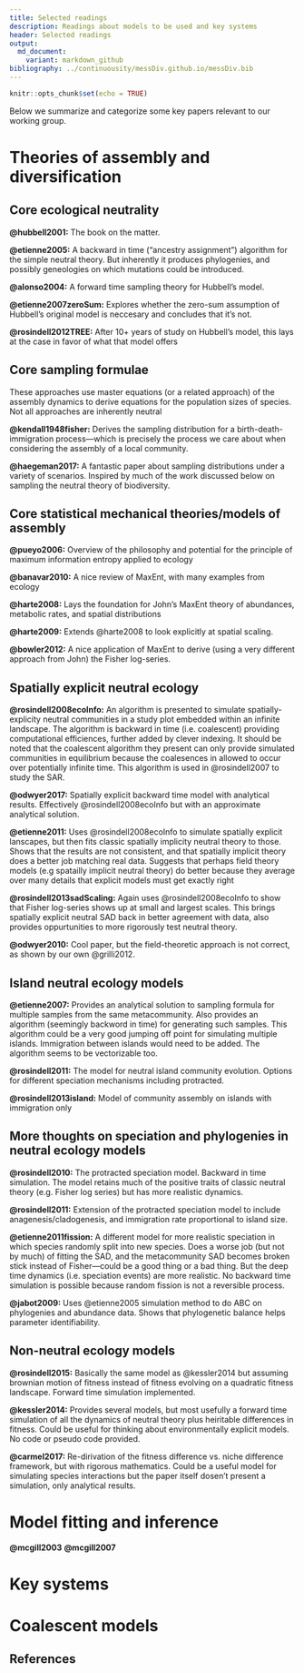 ```yaml
---
title: Selected readings
description: Readings about models to be used and key systems
header: Selected readings
output:
  md_document:
    variant: markdown_github
bibliography: ../continuousity/messDiv.github.io/messDiv.bib
---
```


```r
knitr::opts_chunk$set(echo = TRUE)
```

Below we summarize and categorize some key papers relevant to our working group.

# Theories of assembly and diversification

## Core ecological neutrality

**@hubbell2001:**
The book on the matter.

**@etienne2005:**
A backward in time ("ancestry assignment") algorithm for the simple neutral theory.  But inherently it produces phylogenies, and possibly geneologies on which mutations could be introduced.

**@alonso2004:**
A forward time sampling theory for Hubbell's model.

**@etienne2007zeroSum:**
Explores whether the zero-sum assumption of Hubbell's original model is neccesary and concludes that it's not.

**@rosindell2012TREE:**
After $10+$ years of study on Hubbell's model, this lays at the case in favor of what that model offers


## Core sampling formulae

These approaches use master equations (or a related approach) of the assembly dynamics to derive equations for the population sizes of species. Not all approaches are inherently neutral

**@kendall1948fisher:**
Derives the sampling distribution for a birth-death-immigration process---which is precisely the process we care about when considering the assembly of a local community.

**@haegeman2017:**
A fantastic paper about sampling distributions under a variety of scenarios. Inspired by much of the work discussed below on sampling the neutral theory of biodiversity.


## Core statistical mechanical theories/models of assembly

**@pueyo2006:**
Overview of the philosophy and potential for the principle of maximum information entropy applied to ecology

**@banavar2010:**
A nice review of MaxEnt, with many examples from ecology

**@harte2008:**
Lays the foundation for John's MaxEnt theory of abundances, metabolic rates, and spatial distributions

**@harte2009:**
Extends @harte2008 to look explicitly at spatial scaling.

**@bowler2012:**
A nice application of MaxEnt to derive (using a very different approach from John) the Fisher log-series.


## Spatially explicit neutral ecology

**@rosindell2008ecoInfo:**
An algorithm is presented to simulate spatially-explicity neutral communities in a study plot embedded within an infinite landscape.  The algorithm is backward in time (i.e. coalescent) providing computational efficiences, further added by clever indexing.  It should be noted that the coalescent algorithm they present can only provide simulated communities in equilibrium because the coalesences in allowed to occur over potentially infinite time.  This algorithm is used in @rosindell2007 to study the SAR.

**@odwyer2017:**
Spatially explicit backward time model with analytical results.  Effectively @rosindell2008ecoInfo but with an approximate analytical solution. 

**@etienne2011:**
Uses @rosindell2008ecoInfo to simulate spatially explicit lanscapes, but then fits classic spatially implicity neutral theory to those.  Shows that the results are not consistent, and that spatially implicit theory does a better job matching real data.  Suggests that perhaps field theory models (e.g spatailly implicit neutral theory) do better because they average over many details that explicit models must get exactly right

**@rosindell2013sadScaling:**
Again uses @rosindell2008ecoInfo to show that Fisher log-series shows up at small and largest scales.  This brings spatially explicit neutral SAD back in better agreement with data, also provides oppurtunities to more rigorously test neutral theory.

**@odwyer2010:**
Cool paper, but the field-theoretic approach is not correct, as shown by our own @grilli2012.


## Island neutral ecology models

**@etienne2007:**
Provides an analytical solution to sampling formula for multiple samples from the same metacommunity.  Also provides an algorithm (seemingly backword in time) for generating such samples.  This algorithm could be a very good jumping off point for simulating multiple islands.  Immigration between islands would need to be added.  The algorithm seems to be vectorizable too.

**@rosindell2011:**
The model for neutral island community evolution.  Options for different speciation mechanisms including protracted.

**@rosindell2013island:**
Model of community assembly on islands with immigration only


## More thoughts on speciation and phylogenies in neutral ecology models

**@rosindell2010:**
The protracted speciation model.  Backward in time simulation.  The model retains much of the positive traits of classic neutral theory (e.g. Fisher log series) but has more realistic dynamics.

**@rosindell2011:**
Extension of the protracted speciation model to include anagenesis/cladogenesis, and immigration rate proportional to island size.

**@etienne2011fission:**
A different model for more realistic speciation in which species randomly split into new species.  Does a worse job (but not by much) of fitting the SAD, and the metacommunity SAD becomes broken stick instead of Fisher---could be a good thing or a bad thing.  But the deep time dynamics (i.e. speciation events) are more realistic.  No backward time simulation is possible because random fission is not a reversible process.

**@jabot2009:**
Uses @etienne2005 simulation method to do ABC on phylogenies and abundance data.  Shows that phylogenetic balance helps parameter identifiability.


## Non-neutral ecology models

**@rosindell2015:**
Basically the same model as @kessler2014 but assuming brownian motion of fitness instead of fitness evolving on a quadratic fitness landscape.  Forward time simulation implemented.

**@kessler2014:**
Provides several models, but most usefully a forward time simulation of all the dynamics of neutral theory plus heiritable differences in fitness.  Could be useful for thinking about environmentally explicit models.  No code or pseudo code provided.

**@carmel2017:**
Re-dirivation of the fitness difference vs. niche difference framework, but with rigorous mathematics.  Could be a useful model for simulating species interactions but the paper itself dosen't present a simulation, only analytical results.

# Model fitting and inference

**@mcgill2003**
**@mcgill2007**

# Key systems

# Coalescent models


## References